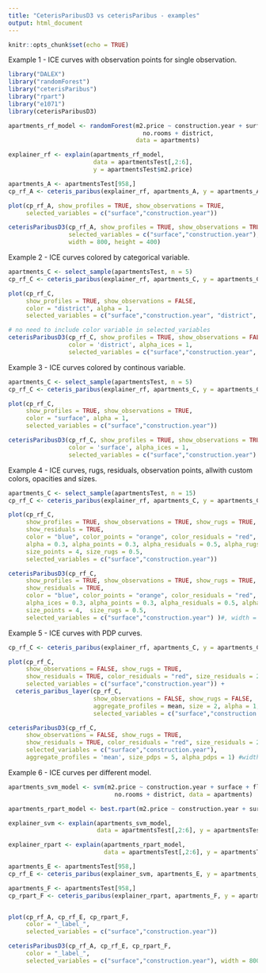 ```yaml
---
title: "CeterisParibusD3 vs ceterisParibus - examples"
output: html_document
---
```


```r
knitr::opts_chunk$set(echo = TRUE)
```

Example 1 - ICE curves with observation points for single observation.

```r
library("DALEX")
library("randomForest")
library("ceterisParibus")
library("rpart")
library("e1071")
library(ceterisParibusD3)

apartments_rf_model <- randomForest(m2.price ~ construction.year + surface + floor +
                                      no.rooms + district,
                                    data = apartments)

explainer_rf <- explain(apartments_rf_model,
                        data = apartmentsTest[,2:6],
                        y = apartmentsTest$m2.price)

apartments_A <- apartmentsTest[958,]
cp_rf_A <- ceteris_paribus(explainer_rf, apartments_A, y = apartments_A$m2.price)

plot(cp_rf_A, show_profiles = TRUE, show_observations = TRUE,
     selected_variables = c("surface","construction.year"))

ceterisParibusD3(cp_rf_A, show_profiles = TRUE, show_observations = TRUE, show_residuals = FALSE, show_rugs = FALSE,
                 selected_variables = c("surface","construction.year"), add_table = FALSE,
                 width = 800, height = 400)

```

Example 2 - ICE curves colored by categorical variable.

```r
apartments_C <- select_sample(apartmentsTest, n = 5)
cp_rf_C <- ceteris_paribus(explainer_rf, apartments_C, y = apartments_C$m2.price)

plot(cp_rf_C,
     show_profiles = TRUE, show_observations = FALSE,
     color = "district", alpha = 1,
     selected_variables = c("surface","construction.year", "district", 'no.rooms', 'floor'))

# no need to include color variable in selected_variables
ceterisParibusD3(cp_rf_C, show_profiles = TRUE, show_observations = FALSE, show_residuals = FALSE, show_rugs = FALSE,
                 color = 'district', alpha_ices = 1,
                 selected_variables = c("surface","construction.year", 'no.rooms', 'floor')) #, width = 800, height = 600)
```

Example 3 - ICE curves colored by continous variable.

```r
apartments_C <- select_sample(apartmentsTest, n = 5)
cp_rf_C <- ceteris_paribus(explainer_rf, apartments_C, y = apartments_C$m2.price)

plot(cp_rf_C,
     show_profiles = TRUE, show_observations = TRUE,
     color = "surface", alpha = 1,
     selected_variables = c("surface","construction.year"))

ceterisParibusD3(cp_rf_C, show_profiles = TRUE, show_observations = TRUE, show_residuals = FALSE, show_rugs = FALSE,
                 color = 'surface', alpha_ices = 1,
                 selected_variables = c("surface","construction.year") ) #, width = 800, height = 600)
```

Example 4 - ICE curves, rugs, residuals, observation points, allwith custom colors, opacities and sizes.

```r
apartments_C <- select_sample(apartmentsTest, n = 15)
cp_rf_C <- ceteris_paribus(explainer_rf, apartments_C, y = apartments_C$m2.price)

plot(cp_rf_C,
     show_profiles = TRUE, show_observations = TRUE, show_rugs = TRUE,
     show_residuals = TRUE,
     color = "blue", color_points = "orange", color_residuals = "red", color_rugs = "green",
     alpha = 0.3, alpha_points = 0.3, alpha_residuals = 0.5, alpha_rugs = 1,
     size_points = 4, size_rugs = 0.5,
     selected_variables = c("surface","construction.year"))

ceterisParibusD3(cp_rf_C,
     show_profiles = TRUE, show_observations = TRUE, show_rugs = TRUE,
     show_residuals = TRUE,
     color = "blue", color_points = "orange", color_residuals = "red", color_rugs = "green",
     alpha_ices = 0.3, alpha_points = 0.3, alpha_residuals = 0.5, alpha_rugs = 1,
     size_points = 4,  size_rugs = 0.5,
     selected_variables = c("surface","construction.year") )#, width = 800, height = 800)
```

Example 5 - ICE curves with PDP curves.

```r

cp_rf_C <- ceteris_paribus(explainer_rf, apartments_C, y = apartments_C$m2.price)

plot(cp_rf_C,
     show_observations = FALSE, show_rugs = TRUE,
     show_residuals = TRUE, color_residuals = "red", size_residuals = 2,
     selected_variables = c("surface","construction.year")) +
  ceteris_paribus_layer(cp_rf_C,
                        show_observations = FALSE, show_rugs = FALSE,
                        aggregate_profiles = mean, size = 2, alpha = 1,
                        selected_variables = c("surface","construction.year"))

ceterisParibusD3(cp_rf_C,
     show_observations = FALSE, show_rugs = TRUE,
     show_residuals = TRUE, color_residuals = "red", size_residuals = 2,
     selected_variables = c("surface","construction.year"),
     aggregate_profiles = 'mean', size_pdps = 5, alpha_pdps = 1) #width = 800, height = 800)
```

Example 6 - ICE curves per different model.

```r
apartments_svm_model <- svm(m2.price ~ construction.year + surface + floor +
                              no.rooms + district, data = apartments)

apartments_rpart_model <- best.rpart(m2.price ~ construction.year + surface + floor + no.rooms + district, data = apartments)

explainer_svm <- explain(apartments_svm_model,
                         data = apartmentsTest[,2:6], y = apartmentsTest$m2.price)

explainer_rpart <- explain(apartments_rpart_model,
                           data = apartmentsTest[,2:6], y = apartmentsTest$m2.price)

apartments_E <- apartmentsTest[958,]
cp_rf_E <- ceteris_paribus(explainer_svm, apartments_E, y = apartments_E$m2.price)

apartments_F <- apartmentsTest[958,]
cp_rpart_F <- ceteris_paribus(explainer_rpart, apartments_F, y = apartments_F$m2.price)


plot(cp_rf_A, cp_rf_E, cp_rpart_F,
     color = "_label_",
     selected_variables = c("surface","construction.year"))

ceterisParibusD3(cp_rf_A, cp_rf_E, cp_rpart_F,
     color = "_label_",
     selected_variables = c("surface","construction.year"), width = 800)

```

